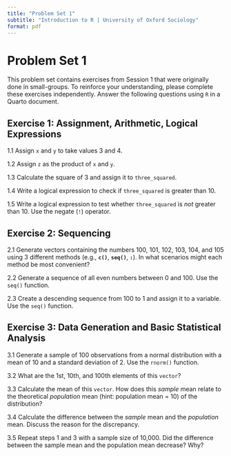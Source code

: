 ```yaml
---
title: "Problem Set 1"
subtitle: "Introduction to R | University of Oxford Sociology"
format: pdf
---
```


# Problem Set 1

This problem set contains exercises from Session 1 that were originally done in small-groups. To reinforce your understanding, please complete these exercises independently. Answer the following questions using `R` in a Quarto document.

## Exercise 1: Assignment, Arithmetic, Logical Expressions

1.1 Assign `x` and `y` to take values 3 and 4.

1.2 Assign `z` as the product of `x` and `y`.

1.3 Calculate the square of 3 and assign it to `three_squared`.

1.4 Write a logical expression to check if `three_squared` is greater than 10.

1.5 Write a logical expression to test whether `three_squared` is *not* greater than 10. Use the negate (`!`) operator.

## Exercise 2: Sequencing

2.1 Generate vectors containing the numbers 100, 101, 102, 103, 104, and 105 using 3 different methods (e.g., **`c()`**, **`seq()`**, **`:`**). In what scenarios might each method be most convenient?

2.2 Generate a sequence of all even numbers between 0 and 100. Use the `seq()` function.

2.3 Create a descending sequence from 100 to 1 and assign it to a variable. Use the `seq()` function.

## Exercise 3: Data Generation and Basic Statistical Analysis

3.1 Generate a sample of 100 observations from a normal distribution with a mean of 10 and a standard deviation of 2. Use the `rnorm()` function.

3.2 What are the 1st, 10th, and 100th elements of this `vector`?

3.3 Calculate the mean of this `vector`. How does this *sample* mean relate to the theoretical *population* mean (hint: population mean = 10) of the distribution?

3.4 Calculate the difference between the *sample* mean and the *population* mean. Discuss the reason for the discrepancy.

3.5 Repeat steps 1 and 3 with a sample size of 10,000. Did the difference between the sample mean and the population mean decrease? Why?
